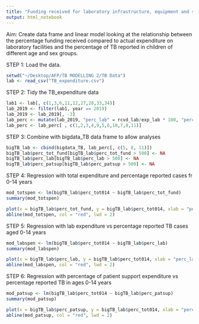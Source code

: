 ```yaml
---
title: "Funding received for laboratory infrastructure, equipment and supplies as proportion of actual expenditure vs TB percentage reported for different age and sex groups"
output: html_notebook
---
```


Aim: Create data frame and linear model looking at the relationship between the percentage funding received compared to actual expenditure on laboratory facilities and the percentage of TB reported in children of different age and sex groups. 

STEP 1: Load the data. 

```r
setwd("~/Desktop/AFP/TB MODELLING 2/TB Data")
lab <- read_csv("TB_expenditure.csv")
```

STEP 2: Tidy the TB_expenditure data 

```r
lab1 <- lab[, c(1,3,6,11,12,27,28,33,34)]
lab_2019 <- filter(lab1, year == 2019)
lab_2019 <- lab_2019[, -3]
lab_perc <- mutate(lab_2019, "perc_lab" = rcvd_lab/exp_lab * 100, "perc_patsup" = rcvd_patsup/exp_patsup * 100, "perc_tot_fund" = rcvd_tot/exp_tot * 100) 
lab_perc <- lab_perc[ , c(1,2,3,4,9,5,6,10,7,8,11)]
```

STEP 3: Combine with bigdata_TB data frame to allow analyses 

```r
bigTB_lab <- cbind(bigdata_TB, lab_perc[, c(5, 8, 11)])
bigTB_lab$perc_tot_fund[bigTB_lab$perc_tot_fund > 500] <- NA
bigTB_lab$perc_lab[bigTB_lab$perc_lab > 500] <- NA
bigTB_lab$perc_patsup[bigTB_lab$perc_patsup > 500] <- NA
```

STEP 4: Regression with total expenditure and percentage reported cases fr 0-14 years 

```r
mod_totspen <- lm(bigTB_lab$perc_tot014 ~ bigTB_lab$perc_tot_fund)
summary(mod_totspen)

plot(x = bigTB_lab$perc_tot_fund, y = bigTB_lab$perc_tot014, xlab = "perc_tot_fund", ylab = "perc_tot014")
abline(mod_totspen, col = "red", lwd = 2)
```

STEP 5: Regression with lab expenditure vs percentage reported TB cases aged 0-14 years 

```r
mod_labspen <- lm(bigTB_lab$perc_tot014 ~ bigTB_lab$perc_lab)
summary(mod_labspen)

plot(x = bigTB_lab$perc_lab, y = bigTB_lab$perc_tot014, xlab = "perc_lab", ylab = "perc_tot014")
abline(mod_labspen, col = "red", lwd = 2)

```
STEP 6: Regression with percentage of patient support expenditure vs percentage reported TB in ages 0-14 years 

```r
mod_patsup <- lm(bigTB_lab$perc_tot014 ~ bigTB_lab$perc_patsup)
summary(mod_patsup)

plot(x = bigTB_lab$perc_patsup, y = bigTB_lab$perc_tot014, xlab = "perc_patsup", ylab = "perc_tot014")
abline(mod_patsup, col = "red", lwd = 2)


```


